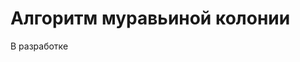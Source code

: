 # Алгоритм муравьиной колонии

::: {.callout-important title="Состояние разработки"}
В разработке
:::
